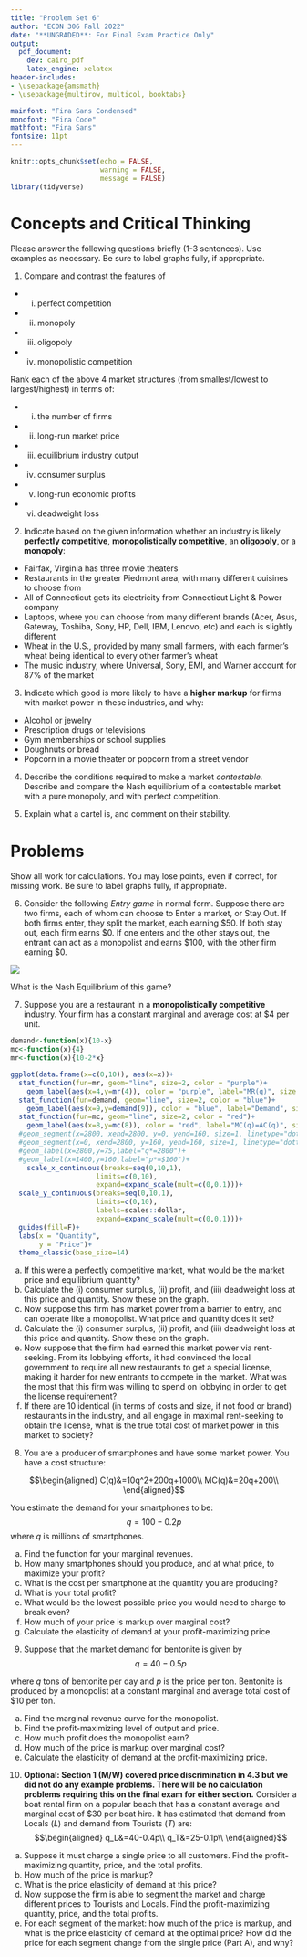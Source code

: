 ```yaml
---
title: "Problem Set 6"
author: "ECON 306 Fall 2022"
date: "**UNGRADED**: For Final Exam Practice Only"
output:
  pdf_document:
    dev: cairo_pdf
    latex_engine: xelatex
header-includes:
- \usepackage{amsmath}
- \usepackage{multirow, multicol, booktabs}

mainfont: "Fira Sans Condensed"
monofont: "Fira Code"
mathfont: "Fira Sans"
fontsize: 11pt
---
```


```r
knitr::opts_chunk$set(echo = FALSE,
                      warning = FALSE,
                      message = FALSE)
library(tidyverse)
```

# Concepts and Critical Thinking

Please answer the following questions briefly (1-3 sentences). Use examples as necessary. Be sure to label graphs fully, if appropriate.

1. Compare and contrast the features of

- i. perfect competition
- ii. monopoly
- iii. oligopoly
- iv. monopolistic competition

Rank each of the above 4 market structures (from smallest/lowest to largest/highest) in terms of:

- i. the number of firms
- ii. long-run market price
- iii. equilibrium industry output
- iv. consumer surplus
- v. long-run economic profits
- vi. deadweight loss

\clearpage

2. Indicate based on the given information whether an industry is likely **perfectly competitive**, **monopolistically competitive**, an **oligopoly**, or a **monopoly**:

- Fairfax, Virginia has three movie theaters
- Restaurants in the greater Piedmont area, with many different cuisines to choose from
- All of Connecticut gets its electricity from Connecticut Light & Power company
- Laptops, where you can choose from many different brands (Acer, Asus, Gateway, Toshiba, Sony, HP, Dell, IBM, Lenovo, etc) and each is slightly different
- Wheat in the U.S., provided by many small farmers, with each farmer's wheat being identical to every other farmer's wheat
- The music industry, where Universal, Sony, EMI, and Warner account for 87% of the market 
\clearpage

3. Indicate which good is more likely to have a **higher markup** for firms with market power in these industries, and why:

- Alcohol or jewelry
- Prescription drugs or televisions
- Gym memberships or school supplies
- Doughnuts or bread
- Popcorn in a movie theater or popcorn from a street vendor


\vspace{3in}

4. Describe the conditions required to make a market *contestable.* Describe and compare the Nash equilibrium of a contestable market with a pure monopoly, and with perfect competition.


\vspace{3in}

5. Explain what a cartel is, and comment on their stability.

\clearpage

# Problems

Show all work for calculations. You may lose points, even if correct, for missing work. Be sure to label graphs fully, if appropriate.

6. Consider the following *Entry game* in normal form. Suppose there are two firms, each of whom can choose to Enter a market, or Stay Out. If both firms enter, they split the market, each earning $50. If both stay out, each firm earns $0. If one enters and the other stays out, the entrant can act as a monopolist and earns $100, with the other firm earning $0.

![](../images/entrygame1.png)

What is the Nash Equilibrium of this game?


\clearpage 

7. Suppose you are a restaurant in a **monopolistically competitive** industry. Your firm has a constant marginal and average cost at \$4 per unit.

```r
demand<-function(x){10-x}
mc<-function(x){4}
mr<-function(x){10-2*x}

ggplot(data.frame(x=c(0,10)), aes(x=x))+
  stat_function(fun=mr, geom="line", size=2, color = "purple")+
    geom_label(aes(x=4,y=mr(4)), color = "purple", label="MR(q)", size = 5)+
  stat_function(fun=demand, geom="line", size=2, color = "blue")+
    geom_label(aes(x=9,y=demand(9)), color = "blue", label="Demand", size = 5)+
  stat_function(fun=mc, geom="line", size=2, color = "red")+
    geom_label(aes(x=8,y=mc(8)), color = "red", label="MC(q)=AC(q)", size = 5)+
  #geom_segment(x=2800, xend=2800, y=0, yend=160, size=1, linetype="dotted")+
  #geom_segment(x=0, xend=2800, y=160, yend=160, size=1, linetype="dotted")+
  #geom_label(x=2800,y=75,label="q*=2800")+
  #geom_label(x=1400,y=160,label="p*=$160")+
    scale_x_continuous(breaks=seq(0,10,1),
                     limits=c(0,10),
                     expand=expand_scale(mult=c(0,0.1)))+
  scale_y_continuous(breaks=seq(0,10,1),
                     limits=c(0,10),
                     labels=scales::dollar,
                     expand=expand_scale(mult=c(0,0.1)))+
  guides(fill=F)+
  labs(x = "Quantity",
       y = "Price")+
  theme_classic(base_size=14)
```

a. If this were a perfectly competitive market, what would be the market price and equilibrium quantity?
b. Calculate the (i) consumer surplus, (ii) profit, and (iii) deadweight loss at this price and quantity. Show these on the graph.
c. Now suppose this firm has market power from a barrier to entry, and can operate like a monopolist. What price and quantity does it set?
d. Calculate the (i) consumer surplus, (ii) profit, and (iii) deadweight loss at this price and quantity. Show these on the graph.
e. Now suppose that the firm had earned this market power via rent-seeking. From its lobbying efforts, it had convinced the local government to require all new restaurants to get a special license, making it harder for new entrants to compete in the market. What was the most that this firm was willing to spend on lobbying in order to get the license requirement?
f. If there are 10 identical (in terms of costs and size, if not food or brand) restaurants in the industry, and all engage in maximal rent-seeking to obtain the license, what is the true total cost of market power in this market to society?

\clearpage

8. You are a producer of smartphones and have some market power. You have a cost structure: 

$$\begin{aligned}
C(q)&=10q^2+200q+1000\\
MC(q)&=20q+200\\
\end{aligned}$$

You estimate the demand for your smartphones to be: 
$$q=100-0.2p$$
where $q$ is millions of smartphones.

a. Find the function for your marginal revenues.
b. How many smartphones should you produce, and at what price, to maximize your profit?
c. What is the cost per smartphone at the quantity you are producing?
d. What is your total profit?
e. What would be the lowest possible price you would need to charge to break even?
f. How much of your price is markup over marginal cost?
g. Calculate the elasticity of demand at your profit-maximizing price.

\clearpage

9. Suppose that the market demand for bentonite is given by
$$q = 40 - 0.5p$$

where $q$ tons of bentonite per day and $p$ is the price per ton. Bentonite is produced by a monopolist at a constant marginal and average total cost of $10 per ton.

a. Find the marginal revenue curve for the monopolist.
b. Find the profit-maximizing level of output and price.
c. How much profit does the monopolist earn?
d. How much of the price is markup over marginal cost?
e. Calculate the elasticity of demand at the profit-maximizing price.

\clearpage

10. **Optional: Section 1 (M/W) covered price discrimination in 4.3 but we did not do any example problems. There will be no calculation problems requiring this on the final exam for either section.**
Consider a boat rental firm on a popular beach that has a constant average and marginal cost of $30 per boat hire. It has estimated that demand from Locals $(L)$ and demand from Tourists $(T)$ are:
$$\begin{aligned}
q_L&=40-0.4p\\
q_T&=25-0.1p\\
\end{aligned}$$

a. Suppose it must charge a single price to all customers. Find the profit-maximizing quantity, price, and the total profits.
b. How much of the price is markup?
c. What is the price elasticity of demand at this price?
d. Now suppose the firm is able to segment the market and charge different prices to Tourists and Locals. Find the profit-maximizing quantity, price, and the total profits.
e. For each segment of the market: how much of the price is markup, and what is the price elasticity of demand at the optimal price? How did the price for each segment change from the single price (Part A), and why?